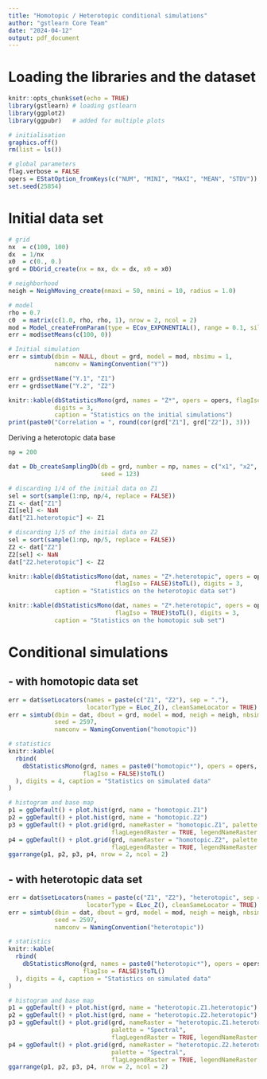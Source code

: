```yaml
---
title: "Homotopic / Heterotopic conditional simulations"
author: "gstlearn Core Team"
date: "2024-04-12"
output: pdf_document
---
```


# Loading the libraries and the dataset

```r
knitr::opts_chunk$set(echo = TRUE)
library(gstlearn) # loading gstlearn
library(ggplot2)
library(ggpubr)   # added for multiple plots
```

```r
# initialisation
graphics.off()
rm(list = ls())

# global parameters
flag.verbose = FALSE
opers = EStatOption_fromKeys(c("NUM", "MINI", "MAXI", "MEAN", "STDV"))
set.seed(25854)
```

# Initial data set

```r
# grid
nx  = c(100, 100)
dx  = 1/nx
x0  = c(0., 0.)
grd = DbGrid_create(nx = nx, dx = dx, x0 = x0)

# neighborhood
neigh = NeighMoving_create(nmaxi = 50, nmini = 10, radius = 1.0)

# model
rho = 0.7
c0  = matrix(c(1.0, rho, rho, 1), nrow = 2, ncol = 2)
mod = Model_createFromParam(type = ECov_EXPONENTIAL(), range = 0.1, sills = c0)
err = mod$setMeans(c(100, 0))
```

```r
# Initial simulation
err = simtub(dbin = NULL, dbout = grd, model = mod, nbsimu = 1, 
             namconv = NamingConvention("Y"))

err = grd$setName("Y.1", "Z1")
err = grd$setName("Y.2", "Z2")

knitr::kable(dbStatisticsMono(grd, names = "Z*", opers = opers, flagIso = FALSE)$toTL(),
             digits = 3, 
             caption = "Statistics on the initial simulations")
print(paste0("Correlation = ", round(cor(grd["Z1"], grd["Z2"]), 3)))
```

Deriving a heterotopic data base

```r
np = 200

dat = Db_createSamplingDb(db = grd, number = np, names = c("x1", "x2", "Z1", "Z2"), 
                          seed = 123)

# discarding 1/4 of the initial data on Z1
sel = sort(sample(1:np, np/4, replace = FALSE))
Z1 <- dat["Z1"]
Z1[sel] <- NaN
dat["Z1.heterotopic"] <- Z1

# discarding 1/5 of the initial data on Z2
sel = sort(sample(1:np, np/5, replace = FALSE))
Z2 <- dat["Z2"]
Z2[sel] <- NaN
dat["Z2.heterotopic"] <- Z2

knitr::kable(dbStatisticsMono(dat, names = "Z*.heterotopic", opers = opers, 
                              flagIso = FALSE)$toTL(), digits = 3, 
             caption = "Statistics on the heterotopic data set")

knitr::kable(dbStatisticsMono(dat, names = "Z*.heterotopic", opers = opers, 
                              flagIso = TRUE)$toTL(), digits = 3, 
             caption = "Statistics on the homotopic sub set")
```

# Conditional simulations

## - with homotopic data set

```r
err = dat$setLocators(names = paste(c("Z1", "Z2"), sep = "."), 
                      locatorType = ELoc_Z(), cleanSameLocator = TRUE)
err = simtub(dbin = dat, dbout = grd, model = mod, neigh = neigh, nbsimu = 1, 
             seed = 2597,
             namconv = NamingConvention("homotopic"))

# statistics
knitr::kable(
  rbind(
    dbStatisticsMono(grd, names = paste0("homotopic*"), opers = opers, 
                     flagIso = FALSE)$toTL()
  ), digits = 4, caption = "Statistics on simulated data"
)

# histogram and base map
p1 = ggDefault() + plot.hist(grd, name = "homotopic.Z1")
p2 = ggDefault() + plot.hist(grd, name = "homotopic.Z2")
p3 = ggDefault() + plot.grid(grd, nameRaster = "homotopic.Z1", palette = "Spectral", 
                             flagLegendRaster = TRUE, legendNameRaster = "Z1")
p4 = ggDefault() + plot.grid(grd, nameRaster = "homotopic.Z2", palette = "Spectral", 
                             flagLegendRaster = TRUE, legendNameRaster = "Z2")
ggarrange(p1, p2, p3, p4, nrow = 2, ncol = 2)
```

## - with heterotopic data set

```r
err = dat$setLocators(names = paste(c("Z1", "Z2"), "heterotopic", sep = "."), 
                      locatorType = ELoc_Z(), cleanSameLocator = TRUE)
err = simtub(dbin = dat, dbout = grd, model = mod, neigh = neigh, nbsimu = 1, 
             seed = 2597,
             namconv = NamingConvention("heterotopic"))

# statistics
knitr::kable(
  rbind(
    dbStatisticsMono(grd, names = paste0("heterotopic*"), opers = opers, 
                     flagIso = FALSE)$toTL()
  ), digits = 4, caption = "Statistics on simulated data"
)

# histogram and base map
p1 = ggDefault() + plot.hist(grd, name = "heterotopic.Z1.heterotopic")
p2 = ggDefault() + plot.hist(grd, name = "heterotopic.Z2.heterotopic")
p3 = ggDefault() + plot.grid(grd, nameRaster = "heterotopic.Z1.heterotopic", 
                             palette = "Spectral", 
                             flagLegendRaster = TRUE, legendNameRaster = "Z1")
p4 = ggDefault() + plot.grid(grd, nameRaster = "heterotopic.Z2.heterotopic", 
                             palette = "Spectral", 
                             flagLegendRaster = TRUE, legendNameRaster = "Z2")
ggarrange(p1, p2, p3, p4, nrow = 2, ncol = 2)
```

